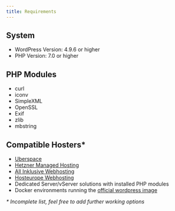 ```yaml
---
title: Requirements
---
```


## System

- WordPress Version: 4.9.6 or higher
- PHP Version: 7.0 or higher

## PHP Modules

- curl
- iconv
- SimpleXML
- OpenSSL
- Exif
- zlib
- mbstring

## Compatible Hosters*

- [Uberspace](https://uberspace.de/)
- [Hetzner Managed Hosting](https://www.hetzner.com/webhosting)
- [All Inklusive Webhosting](https://all-inkl.com/webhosting)
- [Hosteurope Webhosting](https://www.hosteurope.de/webhosting-loesungen/)
- Dedicated Server/vServer solutions with installed PHP modules
- Docker environments running the [official wordpress image](https://hub.docker.com/_/wordpress)

_* Incomplete list, feel free to add further working options_
